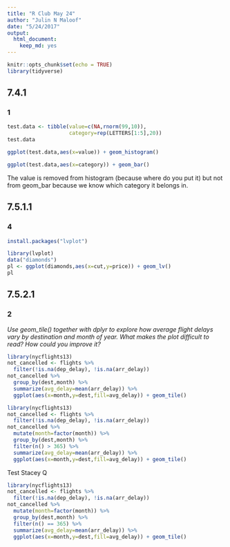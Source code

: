 ```yaml
---
title: "R Club May 24"
author: "Julin N Maloof"
date: "5/24/2017"
output: 
  html_document: 
    keep_md: yes
---
```


```r
knitr::opts_chunk$set(echo = TRUE)
library(tidyverse)
```

## 7.4.1

### 1

```r
test.data <- tibble(value=c(NA,rnorm(99,10)),
                    category=rep(LETTERS[1:5],20))
test.data
```

```r
ggplot(test.data,aes(x=value)) + geom_histogram()
```

```r
ggplot(test.data,aes(x=category)) + geom_bar()
```

The value is removed from histogram (because where do you put it) but not from geom_bar because we know which category it belongs in.

## 7.5.1.1

### 4

```r
install.packages("lvplot")
```

```r
library(lvplot)
data("diamonds")
pl <- ggplot(diamonds,aes(x=cut,y=price)) + geom_lv()
pl
```


## 7.5.2.1

### 2

_Use geom_tile() together with dplyr to explore how average flight delays vary by destination and month of year. What makes the plot difficult to read? How could you improve it?_

```r
library(nycflights13)
not_cancelled <- flights %>% 
  filter(!is.na(dep_delay), !is.na(arr_delay))
not_cancelled %>% 
  group_by(dest,month) %>% 
  summarize(avg_delay=mean(arr_delay)) %>%
  ggplot(aes(x=month,y=dest,fill=avg_delay)) + geom_tile()
```

```r
library(nycflights13)
not_cancelled <- flights %>% 
  filter(!is.na(dep_delay), !is.na(arr_delay))
not_cancelled %>% 
  mutate(month=factor(month)) %>%
  group_by(dest,month) %>% 
  filter(n() > 365) %>%
  summarize(avg_delay=mean(arr_delay)) %>%
  ggplot(aes(x=month,y=dest,fill=avg_delay)) + geom_tile()
```

Test Stacey Q
```r
library(nycflights13)
not_cancelled <- flights %>% 
  filter(!is.na(dep_delay), !is.na(arr_delay))
not_cancelled %>% 
  mutate(month=factor(month)) %>%
  group_by(dest,month) %>% 
  filter(n() == 365) %>%
  summarize(avg_delay=mean(arr_delay)) %>%
  ggplot(aes(x=month,y=dest,fill=avg_delay)) + geom_tile()
```